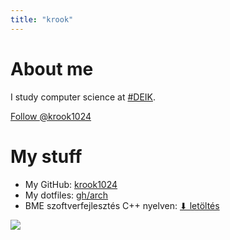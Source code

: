 ```yaml
---
title: "krook"
---
```


<div class="row">

<div class="col-12 col-md-6">
# About me

I study computer science at [#DEIK](https://unideb.hu).

<a class="github-button" href="https://github.com/krook1024" data-size="large" aria-label="Follow @krook1024 on GitHub">Follow @krook1024</a>

# My stuff

+ My GitHub: [krook1024](https://github.com/krook1024)
+ My dotfiles: [gh/arch](https://github.com/krook1024/arch/)
+ BME szoftverfejlesztés C++ nyelven: [⬇ letöltés](http://shrek.unideb.hu/~krook/dl/Levendovszky%20-%20Szoftverfejleszt%c3%a9s%20C++%20nyelven.pdf)
</div>

<div class="col-12 col-md-6">![](shrek.png)</div>

</div>
